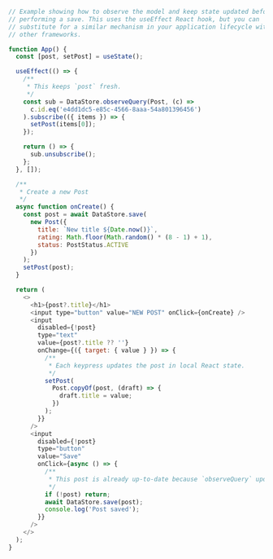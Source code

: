 ```js
// Example showing how to observe the model and keep state updated before
// performing a save. This uses the useEffect React hook, but you can
// substitute for a similar mechanism in your application lifecycle with
// other frameworks.

function App() {
  const [post, setPost] = useState();

  useEffect(() => {
    /**
     * This keeps `post` fresh.
     */
    const sub = DataStore.observeQuery(Post, (c) =>
      c.id.eq('e4dd1dc5-e85c-4566-8aaa-54a801396456')
    ).subscribe(({ items }) => {
      setPost(items[0]);
    });

    return () => {
      sub.unsubscribe();
    };
  }, []);

  /**
   * Create a new Post
   */
  async function onCreate() {
    const post = await DataStore.save(
      new Post({
        title: `New title ${Date.now()}`,
        rating: Math.floor(Math.random() * (8 - 1) + 1),
        status: PostStatus.ACTIVE
      })
    );
    setPost(post);
  }

  return (
    <>
      <h1>{post?.title}</h1>
      <input type="button" value="NEW POST" onClick={onCreate} />
      <input
        disabled={!post}
        type="text"
        value={post?.title ?? ''}
        onChange={({ target: { value } }) => {
          /**
           * Each keypress updates the post in local React state.
           */
          setPost(
            Post.copyOf(post, (draft) => {
              draft.title = value;
            })
          );
        }}
      />
      <input
        disabled={!post}
        type="button"
        value="Save"
        onClick={async () => {
          /**
           * This post is already up-to-date because `observeQuery` updated it.
           */
          if (!post) return;
          await DataStore.save(post);
          console.log('Post saved');
        }}
      />
    </>
  );
}
```
